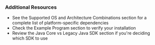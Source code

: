 
### Additional Resources

- See the Supported OS and Architecture Combinations section for a complete list of platform-specific dependencies
- Check the Example Program section to verify your installation
- Review the Java Core vs Legacy Java SDK section if you're deciding which SDK to use
